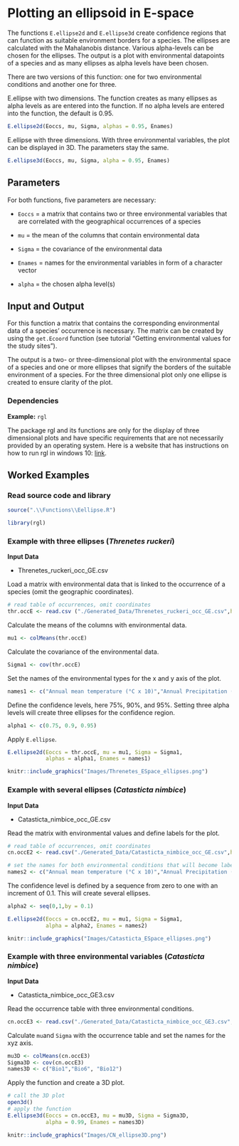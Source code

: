 
# Plotting an ellipsoid in E-space

The functions `E.ellipse2d` and `E.ellipse3d` create confidence regions that can function as suitable environment borders for a species. The ellipses are calculated with the Mahalanobis distance. Various alpha-levels can be chosen for the ellipses. The output is a plot with environmental datapoints of a species and as many ellipses as alpha levels have been chosen. 

There are two versions of this function: one for two environmental conditions and another one for three. 


E.ellipse with two dimensions. The function creates as many ellipses as alpha levels as are entered into the function. If no alpha levels are entered into the function, the default is 0.95.
```r
E.ellipse2d(Eoccs, mu, Sigma, alphas = 0.95, Enames)
```


E.ellipse with three dimensions. With three environmental variables, the plot can be displayed in 3D. The parameters stay the same.
```r
E.ellipse3d(Eoccs, mu, Sigma, alpha = 0.95, Enames)
```


## Parameters

For both functions, five parameters are necessary:


- `Eoccs` = a matrix that contains two or three environmental variables that are correlated with the geographical occurrences of a species

- `mu` = the mean of the columns that contain environmental data

- `Sigma` = the covariance of the environmental data

- `Enames` = names for the environmental variables in form of a character vector

- `alpha` = the chosen alpha level(s)


## Input and Output

For this function a matrix that contains the corresponding environmental data of a species' occurrence is necessary. The matrix can be created by using the `get.Ecoord` function (see tutorial “Getting environmental values for the study sites”).

The output is a two- or three-dimensional plot with the environmental space of a species and one or more ellipses that signify the borders of the suitable environment of a species. For the three dimensional plot only one ellipse is created to ensure clarity of the plot.


### Dependencies

**Example:** `rgl`

The package rgl and its functions are only for the display of three dimensional plots and have specific requirements that are not necessarily provided by an operating system. Here is a website that has instructions on how to run rgl in windows 10:
[link](https://medium.com/@bhargav.chippada/how-to-setup-opengl-on-mingw-w64-in-windows-10-64-bits-b77f350cea7e).


## Worked Examples


### Read source code and library


```r
source(".\\Functions\\Eellipse.R")
```


```r
library(rgl)
```


### Example with three ellipses (*Threnetes ruckeri*)


**Input Data**


- Threnetes_ruckeri_occ_GE.csv


Load a matrix with environmental data that is linked to the occurrence of a species (omit the geographic coordinates).
```r
# read table of occurrences, omit coordinates
thr.occE <- read.csv ("./Generated_Data/Threnetes_ruckeri_occ_GE.csv",header=T)[,-(1:2)]
```


Calculate the means of the columns with environmental data.
```r
mu1 <- colMeans(thr.occE)
```


Calculate the covariance of the environmental data.
```r
Sigma1 <- cov(thr.occE)
```


Set the names of the environmental types for the x and y axis of the plot.
```r
names1 <- c("Annual mean temperature (°C x 10)","Annual Precipitation (mm)") 
```


Define the confidence levels, here 75%, 90%, and 95%. Setting three alpha levels will create three ellipses for the confidence region.
```r
alpha1 <- c(0.75, 0.9, 0.95)
```


Apply `E.ellipse`.
```r
E.ellipse2d(Eoccs = thr.occE, mu = mu1, Sigma = Sigma1, 
            alphas = alpha1, Enames = names1)

```


```r
knitr::include_graphics("Images/Threnetes_ESpace_ellipses.png")
```


### Example with several ellipses (*Catasticta nimbice*)


**Input Data**

- Catasticta_nimbice_occ_GE.csv


Read the matrix with environmental values and define labels for the plot. 
```r
# read table of occurrences, omit coordinates
cn.occE2 <- read.csv("./Generated_Data/Catasticta_nimbice_occ_GE.csv",header=T)[,-(1:2)]

# set the names for both environmental conditions that will become labels for the plot
names2 <- c("Annual mean temperature (°C x 10)","Annual Precipitation (mm)") 
```


The confidence level is defined by a sequence from zero to one with an increment of 0.1. This will create several ellipses.
```r
alpha2 <- seq(0,1,by = 0.1)
```

```r
E.ellipse2d(Eoccs = cn.occE2, mu = mu1, Sigma = Sigma1, 
            alpha = alpha2, Enames = names2)
```


```r
knitr::include_graphics("Images/Catasticta_ESpace_ellipses.png")
```


### Example with three environmental variables (*Catasticta nimbice*)


**Input Data**


- Catasticta_nimbice_occ_GE3.csv


Read the occurrence table with three environmental conditions.
```r
cn.occE3 <- read.csv("./Generated_Data/Catasticta_nimbice_occ_GE3.csv",header=T)[,-(1:2)]
```


Calculate `mu`and `Sigma` with the occurrence table and set the names for the xyz axis.
```r
mu3D <- colMeans(cn.occE3)
Sigma3D <- cov(cn.occE3)
names3D <- c("Bio1","Bio6", "Bio12") 
```


Apply the function and create a 3D plot.
```r
# call the 3D plot
open3d()
# apply the function
E.ellipse3d(Eoccs = cn.occE3, mu = mu3D, Sigma = Sigma3D, 
            alpha = 0.99, Enames = names3D)
```


```r
knitr::include_graphics("Images/CN_ellipse3D.png")
```

